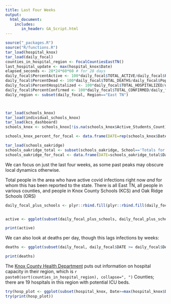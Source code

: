 ```yaml
---
title: Last Four Weeks
output:
  html_document:
    includes:
       in_header: GA_Script.html
---
```



```r
source("_packages.R")
source("R/functions.R")
tar_load(hospital_knox)
tar_load(daily_focal)
counties_in_hospital_region <- FocalCountiesEastTN()
last_hospital_update <- max(hospital_knox$Date)
elapsed_seconds <- 28*24*60*60 # for 28 days
daily_focal$PercentActive <- 100*daily_focal$TOTAL_ACTIVE/daily_focal$Population
daily_focal$PercentDead <- 100*daily_focal$TOTAL_DEATHS/daily_focal$Population
daily_focal$PercentHospitalized <- 100*daily_focal$TOTAL_HOSPITALIZED/daily_focal$Population
daily_focal$PercentConfirmed <- 100*daily_focal$TOTAL_CONFIRMED/daily_focal$Population
daily_region <- subset(daily_focal, Region=="East TN")



tar_load(schools_knox)
tar_load(individual_schools_knox)
tar_load(kcs_dashboard)
schools_knox <- schools_knox[!is.na(schools_knox$Active_Students_Count),]

schools_knox_percent_for_focal <- data.frame(DATE=rep(schools_knox$Date,2), PercentActive=c(schools_knox$Active_Students_Percent, schools_knox$Active_Staff_Percent), Region=c(rep("KCS student", nrow(schools_knox)), rep("KCS staff", nrow(schools_knox))))

tar_load(schools_oakridge)
schools_oakridge_total <- subset(schools_oakridge, School=='Totals for the District')
schools_oakridge_for_focal <- data.frame(DATE=schools_oakridge_total$Date, PercentActive=schools_oakridge_total$PercentActiveCovidStudents, Region="ORS student")

```

We can focus on just the last four weeks, as some past peaks may obscure local dynamics otherwise.

Total people in the area who have active covid infections right now *and* for whom this has been reported to the state. There is all East TN, all people in various counties, and people in Knox County Schools (KCS) and Oak Ridge Schools (ORS)

```r

daily_focal_plus_schools <- plyr::rbind.fill(plyr::rbind.fill(daily_focal, schools_knox_percent_for_focal), schools_oakridge_for_focal)


active <- ggplot(subset(daily_focal_plus_schools, daily_focal_plus_schools$DATE >= daily_focal_plus_schools$DATE[nrow(daily_focal_plus_schools)]-elapsed_seconds), aes(x=DATE, y=PercentActive, group=Region)) + geom_line(aes(colour=Region)) + ylab("Percent of people with active covid infections each day") + xlab("Date") + ylim(0,NA)  + scale_colour_brewer(palette = "Dark2") + theme_light()

print(active)
```

We can also look at deaths per day, though this lags infections by weeks:

```r

deaths <- ggplot(subset(daily_focal, daily_focal$DATE >= daily_focal$DATE[nrow(daily_focal)]-elapsed_seconds), aes(x=DATE, y=NEW_DEATHS, group=Region)) + geom_ma(aes(colour=Region, linetype="a"), n=7) + guides(linetype = "none") + ylab("Number of covid deaths per day (7 day average)") + xlab("Date") + ylim(0,NA)  + scale_colour_viridis_d(end=0.8) + theme_light()

print(deaths)
```

The [Knox County Health Department](https://covid.knoxcountytn.gov) puts out information on hospital capacity in their region, which is `r paste0(sort(counties_in_hospital_region), collapse=", ")` Counties; there are 19 hospitals in this region with potential ICU beds.


```r
try(hosp_plot <- ggplot(subset(hospital_knox, Date>=max(hospital_knox$Date)-elapsed_seconds), aes(x=Date, y=Current.Utilization, group=Resource)) + geom_line(aes(colour=Resource)) +  ylab("Percent Utilization in East Tennessee Region") + xlab("Date") + ylim(0,100) + theme_light() + scale_colour_viridis_d(end=0.8) + geom_hline(yintercept=100, col="red"))
try(print(hosp_plot))

```

